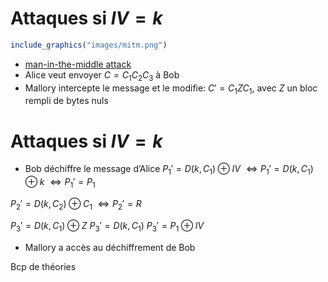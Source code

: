 # Attaques si $IV = k$

```r
include_graphics("images/mitm.png")
```
- [man-in-the-middle attack](https://en.wikipedia.org/wiki/Man-in-the-middle_attack)
- Alice veut envoyer $C=C_{1}C_{2}C_{3}$ à Bob
- Mallory intercepte le message et le modifie: $C'=C_{1}ZC_{1}$, avec $Z$ un bloc rempli de bytes nuls

# Attaques si $IV = k$

- Bob déchiffre le message d'Alice
$P_{1}'=D(k, C_{1}) \oplus IV$
$\iff P_{1}'=D(k, C_{1}) \oplus k$
$\iff P_{1}'=P_{1}$

$P_{2}'=D(k, C_{2}) \oplus C_{1}$
$\iff P_{2}'=R$

$P_{3}'=D(k, C_{1}) \oplus Z$
$P_{3}'=D(k, C_{1})$
$P_{3}'=P_{1} \oplus IV$

- Mallory a accès au déchiffrement de Bob

Bcp de théories
